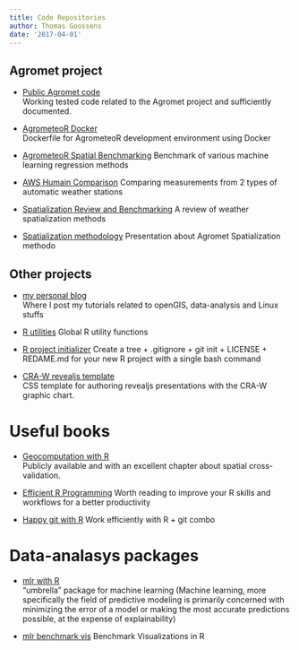 ```yaml
---
title: Code Repositories
author: Thomas Goossens
date: '2017-04-01'
---
```


## Agromet project

* [Public Agromet code](https://github.com/pokyah/agrometeor-public)  
Working tested code related to the Agromet project and sufficiently documented.

* [AgrometeoR Docker](https://github.com/pokyah/agrometeorDocker)  
Dockerfile for AgrometeoR development environment using Docker

* [AgrometeoR Spatial Benchmarking](https://github.com/pokyah/agrometeor-spatial-benchmarking)
Benchmark of various machine learning regression methods

* [AWS Humain Comparison](https://github.com/pokyah/AWS-Humain-comparison)
Comparing measurements from 2 types of automatic weather stations

* [Spatialization Review and Benchmarking](https://pokyah.github.io/agrometeor-spatialization-review-benchmark/)
A review of weather spatialization methods

* [Spatialization methodology](https://pokyah.github.io/agrometeor-methodo-spatial/)
Presentation about Agromet Spatialization methodo

## Other projects

* [my personal blog](https://pokyah.github.io)  
Where I post my tutorials related to openGIS, data-analysis and Linux stuffs

* [R utilities](https://pokyah.github.io/R-utilities/)
Global R utility functions

* [R project initializer](https://github.com/pokyah/R-project-init)
Create a tree + .gitignore + git init + LICENSE + REDAME.md for your new R project with a single bash command

* [CRA-W revealjs template](https://github.com/pokyah/craw-reveal-template)  
CSS template for authoring revealjs presentations with the CRA-W graphic chart.

# Useful books

* [Geocomputation with R](http://geocompr.robinlovelace.net/)  
Publicly available and with an excellent chapter about spatial cross-validation.

* [Efficient R Programming](https://csgillespie.github.io/efficientR/)
Worth reading to improve your R skills and workflows for a better productivity

* [Happy git with R](http://happygitwithr.com/big-picture.html)
Work efficiently with R + git combo

# Data-analasys packages

* [mlr with R](https://mlr-org.github.io/mlr/)  
"umbrella" package for machine learning (Machine learning, more specifically the field of predictive modeling is primarily concerned with minimizing the error of a model or making the most accurate predictions possible, at the expense of explainability)

* [mlr benchmark vis](https://github.com/collinleiber/benchmarkVis)
Benchmark Visualizations in R

